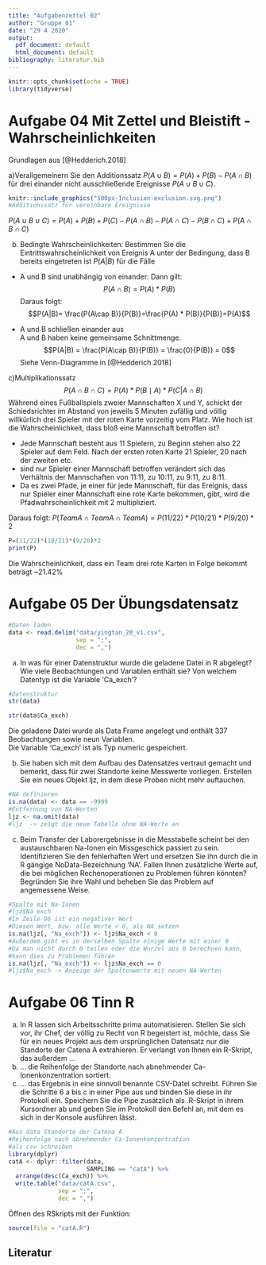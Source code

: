 ---
title: "Aufgabenzettel 02"
author: "Gruppe 01"
date: "29 4 2020"
output:
  pdf_document: default
  html_document: default
bibliography: literatur.bib
---

```{r setup, include=FALSE}
knitr::opts_chunk$set(echo = TRUE)
library(tidyverse)
```

# Aufgabe 04 Mit Zettel und Bleistift - Wahrscheinlichkeiten
Grundlagen aus [@Hedderich.2018]

a)Verallgemeinern Sie den Additionssatz
${P}(A\cup B) = {P}(A) + {P}(B) - {P}(A\cap B)$
für drei einander nicht ausschließende Ereignisse ${P}(A \cup B \cup C)$.
```{r}
knitr::include_graphics("500px-Inclusion-exclusion.svg.png")
#Additionssatz für vereinbare Ereignisse
```

${P}(A \cup B \cup C) = {P}(A) + {P}(B) + {P}(C) - {P}(A \cap B) - {P}(A \cap C) - {P}(B \cap C) + {P}(A \cap B \cap C)$

b) Bedingte Wahrscheinlichkeiten:
Bestimmen Sie die Eintrittswahrscheinlichkeit von Ereignis A unter der Bedingung,
dass B bereits eingetreten ist
$P(A|B)$ für die Fälle

- A und B sind unabhängig von einander: 
Dann gilt:\
$$P(A \cap B) = {P}(A) * {P}(B)$$
Daraus folgt:
$$P(A|B)= \frac{P(A\cap B)}{P(B)}=\frac{P(A) * P(B)}{P(B)}=P(A)$$

- A und B schließen einander aus \
A und B haben keine gemeinsame Schnittmenge.
$$P(A|B) = \frac{P(A\cap B)}{P(B)} = \frac{0}{P(B)} = 0$$
Siehe Venn-Diagramme in [@Hedderich.2018] \

c)Multiplikationssatz
$$P(A \cap B \cap C) = P(A) * P(B \mid A) * P(C | A \cap B)$$
Während eines Fußballspiels zweier Mannschaften X und Y, schickt der Schiedsrichter im Abstand von jeweils 5 Minuten zufällig und völlig willkürlich drei Spieler mit der roten Karte vorzeitig vom Platz. 
Wie hoch ist die Wahrscheinlichkeit, dass bloß eine Mannschaft betroffen ist?

- Jede Mannschaft besteht aus 11 Spielern, zu Beginn stehen also 22 Spieler auf dem Feld. Nach der ersten roten Karte 21 Spieler, 20 nach der zweiten etc.
- sind nur Spieler einer Mannschaft betroffen verändert sich das Verhältnis der Mannschaften von 11:11, zu 10:11, zu 9:11, zu 8:11.
- Da es zwei Pfade, je einer für jede Mannschaft, für das Ereignis, dass nur Spieler einer Mannschaft eine rote Karte bekommen, gibt, wird die Pfadwahrscheinlichkeit mit 2 multipliziert.

Daraus folgt:
${P}(Team A \cap Team A \cap Team A) = {P}(11/22) * {P}(10/21) * P(9/20) * 2$

```{r}
P=(11/22)*(10/21)*(9/20)*2
print(P)
```
Die Wahrscheinlichkeit, dass ein Team drei rote Karten in Folge bekommt beträgt ~21.42%

# Aufgabe 05 Der Übungsdatensatz

```{r aufgabe 05}
#Daten laden
data <- read.delim("data/yingtan_20_v1.csv",
                   sep = ";",
                   dec = ",")
```
a) In was für einer Datenstruktur wurde die geladene Datei in R abgelegt?
Wie viele Beobachtungen und Variablen enthält sie? Von welchem Datentyp ist die Variable 'Ca_exch'? 
```{r aufgabe 05a}
#Datenstruktur
str(data)

str(data$Ca_exch)
```
Die geladene Datei wurde als Data Frame angelegt und enthält 337 Beobachtungen sowie neun Variablen. \
Die Variable 'Ca_exch' ist als Typ numeric gespeichert. \

b) Sie haben sich mit dem Aufbau des Datensatzes vertraut gemacht und bemerkt, dass für zwei Standorte keine Messwerte vorliegen. Erstellen Sie ein neues Objekt ljz, in dem diese Proben nicht mehr auftauchen.
```{r aufgabe 05b}
#NA definieren
is.na(data) <- data == -9999
#Entfernung von NA-Werten
ljz <- na.omit(data)
#ljz  -> zeigt die neue Tabelle ohne NA-Werte an
```
c) Beim Transfer der Laborergebnisse in die Messtabelle scheint bei den austauschbaren Na-Ionen ein Missgeschick passiert zu sein. Identifizieren Sie den fehlerhaften Wert und ersetzen Sie ihn durch die in R gängige NoData-Bezeichnung 'NA'. Fallen Ihnen zusätzliche Werte auf, die bei möglichen Rechenoperationen zu Problemen führen könnten? Begründen Sie ihre Wahl und beheben Sie das Problem auf angemessene Weise.
```{r aufgabe 05c}
#Spalte mit Na-Ionen
#ljz$Na_exch
#In Zeile 96 ist ein negativer Wert
#Diesen Wert, bzw. alle Werte < 0, als NA setzen
is.na(ljz[, "Na_exch"]) <- ljz$Na_exch < 0
#Außerdem gibt es in derselben Spalte einige Werte mit einer 0
#Da man nicht durch 0 teilen oder die Wurzel aus 0 berechnen kann,
#kann dies zu Problemen führen
is.na(ljz[, "Na_exch"]) <- ljz$Na_exch == 0
#ljz$Na_exch -> Anzeige der Spaltenwerte mit neuen NA-Werten
```
# Aufgabe 06 Tinn R
a) In R lassen sich Arbeitsschritte prima automatisieren.
Stellen Sie sich vor, ihr Chef, der völlig zu Recht von R begeistert ist, möchte, dass Sie für ein neues Projekt aus dem ursprünglichen Datensatz nur die Standorte der Catena A extrahieren.
Er verlangt von Ihnen ein R-Skript, das außerdem …
b) … die Reihenfolge der Standorte nach abnehmender Ca-Ionenkonzentration sortiert.
c) … das Ergebnis in eine sinnvoll benannte CSV-Datei schreibt. Führen Sie die Schritte 6 a bis c in einer Pipe aus und binden Sie diese in ihr Protokoll ein. Speichern Sie die Pipe zusätzlich als .R-Skript in ihrem Kursordner ab und geben Sie im Protokoll den Befehl an, mit dem es sich in der Konsole ausführen lässt. 
```{r aufgabe 06}
#Aus data Standorte der Catena A
#Reihenfolge nach abnehmender Ca-Ionenkonzentration
#als csv schreiben
library(dplyr)
catA <- dplyr::filter(data, 
                      SAMPLING == "catA") %>%
  arrange(desc(Ca_exch)) %>%
  write.table("data/catA.csv",
              sep = ";",
              dec = ",")
```
Öffnen des RSkripts mit der Funktion:
```{r aufgabe 06c}
source(file = "catA.R")
```
## Literatur
